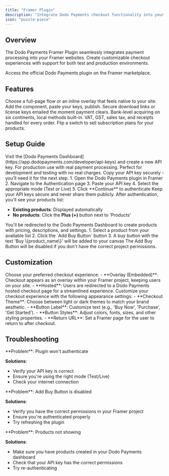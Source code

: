 ```yaml
---
title: "Framer Plugin"
description: "Integrate Dodo Payments checkout functionality into your Framer projects with our powerful plugin. Accept payments with customizable checkout experiences."
icon: "puzzle-piece"
---
```



## Overview

The Dodo Payments Framer Plugin seamlessly integrates payment processing into your Framer websites. Create customizable checkout experiences with support for both test and production environments.

<Card title="Official Plugin" icon="link" href="https://www.framer.com/marketplace/plugins/dodo-payments">
Access the official Dodo Payments plugin on the Framer marketplace.
</Card>

## Features

<CardGroup cols={2}>
<Card title="Hosted or Overlay Checkout" icon="credit-card">
Choose a full-page flow or an inline overlay that feels native to your site.
</Card>

<Card title="Drag-and-Drop Setup" icon="hand-pointer">
Add the component, paste your keys, publish.
</Card>

<Card title="Instant Digital Delivery" icon="envelope">
Secure download links or license keys emailed the moment payment clears.
</Card>

<Card title="Worldwide Coverage" icon="globe">
Bank-level acquiring on six continents, local methods built-in.
</Card>

<Card title="Automatic Tax & Invoicing" icon="receipt">
VAT, GST, sales tax, and receipts handled for every order.
</Card>

<Card title="No-Code Subscriptions" icon="toggle-on">
Flip a switch to sell subscription plans for your products.
</Card>
</CardGroup>

## Setup Guide

<Steps>
<Step title="Generate API Key">
Visit the [Dodo Payments Dashboard](https://app.dodopayments.com/developer/api-keys) and create a new API key.

<Tabs>

<Tab title="Live Mode">
For production use with real payment processing.
</Tab>

<Tab title="Test Mode">
Perfect for development and testing with no real charges.
</Tab>

</Tabs>

<Check>
Copy your API key securely - you'll need it for the next step.
</Check>
</Step>

<Step title="Authenticate Plugin">
1. Open the Dodo Payments plugin in Framer
2. Navigate to the Authentication page
3. Paste your API key
4. Select the appropriate mode (Test or Live)
5. Click **Continue** to authenticate

<Warning>
Keep your API keys secure and never share them publicly.
</Warning>
</Step>

<Step title="Manage Products">
After authentication, you'll see your products list:

- **Existing products**: Displayed automatically
- **No products**: Click the **Plus (+)** button next to 'Products'

<Info>
You'll be redirected to the Dodo Payments Dashboard to create products with pricing, descriptions, and settings.
</Info>
</Step>

<Step title="Add Buy Buttons">
1. Select a product from your available list
2. Click the `Add Buy Button` button
3. A buy button with the text 'Buy \{product_name\}' will be added to your canvas

<Warning>
The Add Buy Button will be disabled if you don't have the correct project permissions.
</Warning>
</Step>
</Steps>

## Customization

<Steps>
<Step title="Select Checkout Experience">
    Choose your preferred checkout experience:
    - **Overlay (Embedded)**: Checkout appears as an overlay within your Framer project, keeping users on your site.
    - **Hosted**: Users are redirected to a Dodo Payments hosted checkout page for a streamlined experience.
</Step>

<Step title="Customize Appearance Options">
    Customize your checkout experience with the following appearance settings:
    - **Checkout Theme**: Choose between light or dark themes to match your brand aesthetic.
    - **Button Label**: Customize text (e.g., 'Buy Now', 'Purchase', 'Get Started').
    - **Button Styles**: Adjust colors, fonts, sizes, and other styling properties.
    - **Return URL**: Set a Framer page for the user to return to after checkout.
</Step>
</Steps>

## Troubleshooting

<AccordionGroup>
<Accordion title="Authentication Issues">
**Problem**: Plugin won't authenticate

**Solutions**:
- Verify your API key is correct
- Ensure you're using the right mode (Test/Live)
- Check your internet connection
</Accordion>

<Accordion title="Button Creation Issues">
**Problem**: Add Buy Button is disabled

**Solutions**:
- Verify you have the correct permissions in your Framer project
- Ensure you're authenticated properly
- Try refreshing the plugin
</Accordion>

<Accordion title="Product Display Issues">
**Problem**: Products not showing

**Solutions**:
- Make sure you have products created in your Dodo Payments dashboard
- Check that your API key has the correct permissions
- Try re-authenticating
</Accordion>
</AccordionGroup>
